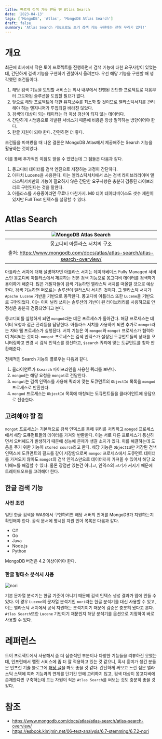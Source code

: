 ```yaml
---
title: 빠르게 검색 기능 만들 땐 Atlas Search
date: '2023-04-13'
tags: ['MongoDB', 'Atlas', 'MongoDB Atlas Search']
draft: false
summary: 'Atlas Search 기능으로도 초기 검색 기능 구현에는 전혀 무리가 없다!'
---
```


# 개요

최근에 회사에서 작은 토이 프로젝트를 진행하면서 검색 기능에 대한 요구사항이 있었는데, 간단하게 검색 기능을 구현하기 괜찮아서
올려본다. 우선 해당 기능을 구현할 때 생각했던 조건들이다.

1. 해당 검색 기능을 도입할 서비스는 회사 내부에서 진행된 간단한 프로젝트로 처음부터 고도화된 솔루션을 도입할 필요가 없다.
2. 앞으로 해당 프로젝트에 대한 유지보수를 최소화 할 것이므로 엘라스틱서치를 관리해야 하는 엔지니어가 투입되길 바라진 않았다.
3. 검색의 대상이 되는 데이터는 더 이상 갱신이 되지 않는 데이터다.
4. 간단하게 시범용으로 개발된 서비스기 때문에 비용은 항상 절약하는 방향이어야 한다.
5. 한글 지원이 되야 한다. 간편하면 더 좋다.

조건들을 따져봤을 때 나온 결론은 MongoDB Atlas에서 제공해주는 Search 기능을 활용하는 것이었다.

이를 통해 추가적인 이점도 얻을 수 있었는데 그 점들은 다음과 같다.

1. 몽고디비 데이터를 검색 엔진으로 저장하는 과정이 간단하다.
2. 아파치 Lucene을 사용한다. 이는 엘라스틱서치에서 쓰는 검색 라이브러리이며 엘라스틱서치만의 기능이 필요하지 않은 간단한 요구사항은 충분히 검증된
   라이브러리로 구현된다는 것을 말한다.
3. 아틀라스를 사용중이라면 무료나 마찬가지. M0 티어 데이터베이스도 갯수 제한이 있지만 Full Text 인덱스를 설정할 수 있다.

# Atlas Search

| ![MongoDB Atlas Search](https://www.mongodb.com/docs/atlas/images/fts-architecture.png) |
| :-------------------------------------------------------------------------------------: |
|                              몽고디비 아틀라스 서치의 구조                              |
|      출처: https://www.mongodb.com/docs/atlas/atlas-search/atlas-search-overview/       |

아틀라스 서치에 대해 설명하자면
아틀라스 서치는 데이터베이스 Fully Managed 서비스인 몽고디비 아틀라스에서 제공하는 전문 검색 기능으로
몽고디비 데이터를 검색하기 용이하게 해준다.
많은 개발자들이 검색 기능하면 엘라스틱 서치를 떠올릴 것으로 예상한다.
검색 기능하면 떠오르는 솔루션이 엘라스틱 서치인 것이다. 그 엘라스틱 서치가 `Apache Lucene` 기반을 기반으로 동작한다.
몽고디비 아틀라스 또한 `Lucene`을 기반으로 구현되었다. 이는 이미 널리 쓰이는 솔루션의 기반이 된 라이브러리를
사용하므로 안정성은 충분히 검증되었다고 본다.

몽고디비를 실행하게 되면 `mongod`라는 데몬 프로세스가 돌아간다. 해당 프로세스는 데이터 요청과 접근 관리등을 담당한다.
아틀라스 서치를 사용하게 되면 추가로 `mongot`라는 자바 웹 프로세스가 실행된다. 서치 기능은 이 `mongod`와 `mongot`
프로세스가 협력하여 처리되는 것이다. `mongot` 프로세스는 검색 인덱스가 설정된 도큐먼트들의 상태를 모니터링하고 변경 시 검색
인덱스를 갱신하고, `$search` 쿼리에 맞는 도큐먼트를 찾아 반환해준다.

전체적인 Search 기능의 플로우는 다음과 같다.

1. 클라이언트가 `$search` 파이프라인을 사용한 쿼리를 보낸다.
2. `mongod`는 해당 요청을 `mongot`로 전달한다.
3. `mongot`는 검색 인덱스를 사용해 쿼리에 맞는 도큐먼트의 `ObjectId` 목록을 `mongod` 프로세스로 반환한다.
4. `mongod` 프로세스는 `ObjectId` 목록에 매칭되는 도큐먼트들을 클라이언트에 응답으로 전송한다.

## 고려해야 할 점

`mongot` 프로세스는 기본적으로 검색 인덱스를 통해 쿼리를 처리하고 `mongod` 프로세스에서 해당 도큐먼트들의 데이터를
가져와 반환한다. 이는 서로 다른 프로세스가 통신하면서 오버헤드가 발생하기 때문에 성능에 문제가 생길 소지가 있다.
이를 해결하는데 도움을 주기 위한 기능이 `stored source`라고 한다. 해당 기능은 `ObjectId`만 저장된 검색 인덱스에 도큐먼트의 필드를 같이 저장함으로써
`mongod` 프로세스에서 도큐먼트 데이터를 가져오지 않아도 `mongot`의 검색 인덱스만으로 데이터까지 가져올 수 있어서
해당 오버헤드를 해결할 수 있다. 물론 장점만 있는건 아니고, 인덱스의 크기가 커지기 때문에 트레이드오프를 고려해야 한다.

## 한글 검색 기능

### 사전 조건

일단 한글 검색을 WAS에서 구현하려면 해당 서버의 언어를 MongoDB가 지원하는지 확인해야 한다.
공식 문서에 명시된 지원 언어 목록은 다음과 같다.

- C#
- Go
- Java
- Node.js
- Python

MongoDB 버전은 4.2 이상이어야 한다.

### 한글 형태소 분석시 사용

![nori](/static/images/nori.png)

기본 문자열 분석기는 한글 기준이 아니기 때문에 검색 인덱스 생성 결과가 맘에 안들 수 있다.
이 경우 `Lucene`의 문자열 분석기인 `nori`라는 한글 분석기를 대신 사용할 수 있고, 이는 엘라스틱 서치에서 공식 지원하는
분석기이기 때문에 검증은 충분히 됐다고 본다. `Atlas Search`또한 `Lucene` 기반이기 때문인지 해당 분석기를 옵션으로 지정하여 바로 사용할 수 있다.

# 레퍼런스

토이 프로젝트에서 사용해서 좀 더 심층적인 부분이나 다양한 기능들을 리뷰하진 못했는데, 인프런에서 랠릿 서비스에 좀 더 잘 적용하고 있는 것 같으니,
혹시 흥미가 생긴 분들은 인프런 기술 블로그에 [해당 글](https://tech.inflab.com/202211-mongodb-atlas-search/)을
봐도 좋을 것 같다. 간단하게 써보고 느낀 점은 엘라스틱 스택에 여러 기능과의 연계를 단기간 안에 고려하지 않고,
검색 대상이 몽고디비에 존재한다면 구축하는데 드는 자원이 적은 `Atlas Search`를 써보는 것도 충분히 좋을 것 같다.

# 참조

- https://www.mongodb.com/docs/atlas/atlas-search/atlas-search-overview/
- https://esbook.kimjmin.net/06-text-analysis/6.7-stemming/6.7.2-nori
